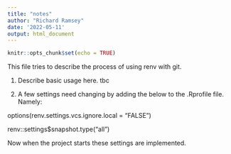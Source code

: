 ```yaml
---
title: "notes"
author: "Richard Ramsey"
date: '2022-05-11'
output: html_document
---
```


```r
knitr::opts_chunk$set(echo = TRUE)
```

This file tries to describe the process of using renv with git.


1. Describe basic usage here. tbc

2. A few settings need changing by adding the below to the .Rprofile file. Namely:

options(renv.settings.vcs.ignore.local = "FALSE") 

<!-- this stops ignoring local files and means that the renv.lock file will also be inder version control -->

renv::settings$snapshot.type("all") 

<!-- this means that all packages are recorded in snapshot, rather than the default, which is clever and uses renv::dependencies, but may also miss things. Hence, opt for the conservative approach. -->

Now when the project starts these settings are implemented.